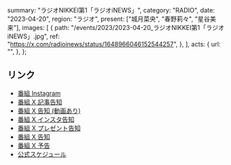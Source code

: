   summary: "ラジオNIKKEI第1「ラジオiNEWS」",
  category: "RADIO",
  date: "2023-04-20",
  region: "ラジオ",
  present: ["城月菜央", "春野莉々", "星谷美来"],
  images: [
    {
      path: "/events/2023/2023-04-20_ラジオNIKKEI第1「ラジオiNEWS」.jpg",
      ref: "https://x.com/radioinews/status/1648966046152544257",
    },
  ],
  acts: {
    url: "",
  },
};

## リンク

- [番組 Instagram](https://www.instagram.com/p/CrQW5bnLEu7/)
- [番組 X 記事告知](https://x.com/radioinews/status/1649229366516412416)
- [番組 X 告知 (動画あり)](https://x.com/radioinews/status/1649013778477113345)
- [番組 X インスタ告知](https://x.com/radioinews/status/1649005976782258176)
- [番組 X プレゼント告知](https://x.com/radioinews/status/1648989203177549824)
- [番組 X 告知](https://x.com/radioinews/status/1648966046152544257)
- [番組 X 予告](https://x.com/radioinews/status/1648635113109061632)
- [公式スケジュール](https://takanenonadeshiko.jp/?p=914)
